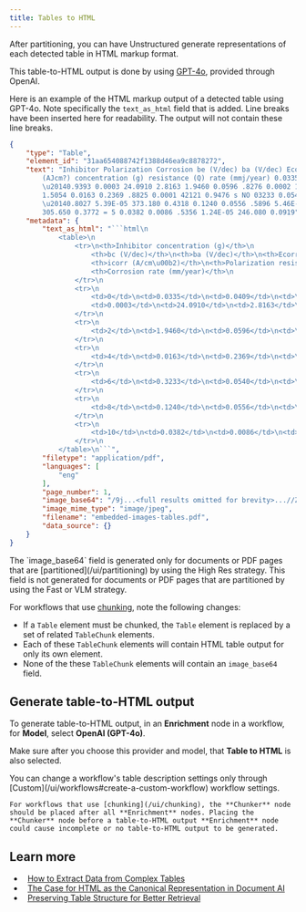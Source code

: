 ```yaml
---
title: Tables to HTML
---
```


After partitioning, you can have Unstructured generate representations of each detected table in HTML markup format.

This table-to-HTML output is done by using [GPT-4o](https://openai.com/index/hello-gpt-4o/), provided through OpenAI.

Here is an example of the HTML markup output of a detected table using GPT-4o. Note specifically the `text_as_html` field that is added.
Line breaks have been inserted here for readability. The output will not contain these line breaks.

```json
{
    "type": "Table",
    "element_id": "31aa654088742f1388d46ea9c8878272",
    "text": "Inhibitor Polarization Corrosion be (V/dec) ba (V/dec) Ecorr (V) icorr 
        (AJcm?) concentration (g) resistance (Q) rate (mmj/year) 0.0335 0.0409 
        \u20140.9393 0.0003 24.0910 2.8163 1.9460 0.0596 .8276 0.0002 121.440 
        1.5054 0.0163 0.2369 .8825 0.0001 42121 0.9476 s NO 03233 0.0540 
        \u20140.8027 5.39E-05 373.180 0.4318 0.1240 0.0556 .5896 5.46E-05 
        305.650 0.3772 = 5 0.0382 0.0086 .5356 1.24E-05 246.080 0.0919",
    "metadata": {
        "text_as_html": "```html\n
            <table>\n
                <tr>\n<th>Inhibitor concentration (g)</th>\n
                    <th>bc (V/dec)</th>\n<th>ba (V/dec)</th>\n<th>Ecorr (V)</th>\n
                    <th>icorr (A/cm\u00b2)</th>\n<th>Polarization resistance (\u03a9)</th>\n
                    <th>Corrosion rate (mm/year)</th>\n
                </tr>\n  
                <tr>\n
                    <td>0</td>\n<td>0.0335</td>\n<td>0.0409</td>\n<td>\u22120.9393</td>\n
                    <td>0.0003</td>\n<td>24.0910</td>\n<td>2.8163</td>\n  
                </tr>\n
                <tr>\n   
                    <td>2</td>\n<td>1.9460</td>\n<td>0.0596</td>\n<td>\u22120.8276</td>\n<td>0.0002</td>\n<td>121.440</td>\n<td>1.5054</td>\n  
                </tr>\n
                <tr>\n
                    <td>4</td>\n<td>0.0163</td>\n<td>0.2369</td>\n<td>\u22120.8825</td>\n<td>0.0001</td>\n<td>42.121</td>\n<td>0.9476</td>\n  
                </tr>\n  
                <tr>\n
                    <td>6</td>\n<td>0.3233</td>\n<td>0.0540</td>\n<td>\u22120.8027</td>\n<td>5.39E-05</td>\n<td>373.180</td>\n<td>0.4318</td>\n  
                </tr>\n  
                <tr>\n
                    <td>8</td>\n<td>0.1240</td>\n<td>0.0556</td>\n<td>\u22120.5896</td>\n<td>5.46E-05</td>\n<td>305.650</td>\n<td>0.3772</td>\n  
                </tr>\n  
                <tr>\n
                    <td>10</td>\n<td>0.0382</td>\n<td>0.0086</td>\n<td>\u22120.5356</td>\n<td>1.24E-05</td>\n<td>246.080</td>\n<td>0.0919</td>\n
                </tr>\n
            </table>\n```",
        "filetype": "application/pdf",
        "languages": [
            "eng"
        ],
        "page_number": 1,
        "image_base64": "/9j...<full results omitted for brevity>...//Z",
        "image_mime_type": "image/jpeg",
        "filename": "embedded-images-tables.pdf",
        "data_source": {}
    }
}
```

<Note>
    The `image_base64` field is generated only for documents or PDF pages that are [partitioned](/ui/partitioning) by using the High Res strategy. This field is not generated for 
    documents or PDF pages that are partitioned by using the Fast or VLM strategy.
</Note>

For workflows that use [chunking](/ui/chunking), note the following changes:

- If a `Table` element must be chunked, the `Table` element is replaced by a set of related `TableChunk` elements.
- Each of these `TableChunk` elements will contain HTML table output for only its own element.
- None of the these `TableChunk` elements will contain an `image_base64` field.

## Generate table-to-HTML output


To generate table-to-HTML output, in an **Enrichment** node in a workflow, for **Model**, select **OpenAI (GPT-4o)**.

Make sure after you choose this provider and model, that **Table to HTML** is also selected.

<Note>
    You can change a workflow's table description settings only through [Custom](/ui/workflows#create-a-custom-workflow) workflow settings.
    
    For workflows that use [chunking](/ui/chunking), the **Chunker** node should be placed after all **Enrichment** nodes. Placing the 
    **Chunker** node before a table-to-HTML output **Enrichment** node could cause incomplete or no table-to-HTML output to be generated.
</Note>

<EnrichmentTableToHTMLHiResOnly />

## Learn more 

- <Icon icon="video" />&nbsp;&nbsp;[How to Extract Data from Complex Tables](https://unstructured.io/events/how-to-extract-data-from-complex-tables) 
- <Icon icon="blog" />&nbsp;&nbsp;[The Case for HTML as the Canonical Representation in Document AI](https://unstructured.io/blog/the-case-for-html-as-the-canonical-representation-in-document-ai)
- <Icon icon="blog" />&nbsp;&nbsp;[Preserving Table Structure for Better Retrieval](https://unstructured.io/blog/preserving-table-structure-for-better-retrieval)